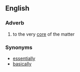 == English ==
=== Adverb ===
# to the very [[core]] of the matter

=== Synonyms ===
* [[essentially]]
* [[basically]]